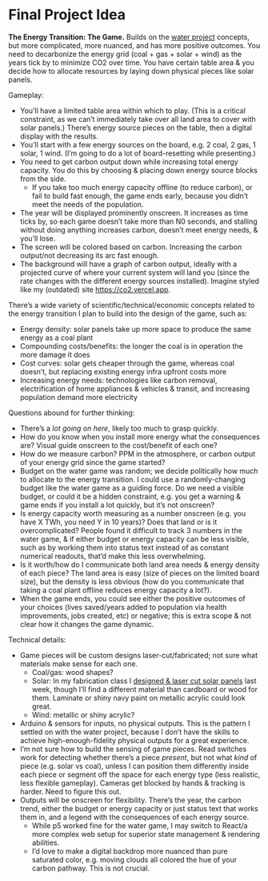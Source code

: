 # Final Project Idea

**The Energy Transition: The Game.** Builds on the [water project](/2022-10-31_pcomp_physical_virtual_project) concepts, but more complicated, more nuanced, and has more positive outcomes. You need to decarbonize the energy grid (coal + gas + solar + wind) as the years tick by to minimize CO2 over time. You have certain table area & you decide how to allocate resources by laying down physical pieces like solar panels.

Gameplay:

- You’ll have a limited table area within which to play. (This is a critical constraint, as we can’t immediately take over all land area to cover with solar panels.) There’s energy source pieces on the table, then a digital display with the results.
- You’ll start with a few energy sources on the board, e.g. 2 coal, 2 gas, 1 solar, 1 wind. (I’m going to do a lot of board-resetting while presenting.)
- You need to get carbon output down while increasing total energy capacity. You do this by choosing & placing down energy source blocks from the side.
    - If you take too much energy capacity offline (to reduce carbon), or fail to build fast enough, the game ends early, because you didn’t meet the needs of the population.
- The year will be displayed prominently onscreen. It increases as time ticks by, so each game doesn’t take more than N0 seconds, and stalling without doing anything increases carbon, doesn’t meet energy needs, & you’ll lose.
- The screen will be colored based on carbon. Increasing the carbon output/not decreasing its arc fast enough.
- The background will have a graph of carbon output, ideally with a projected curve of where your current system will land you (since the rate changes with the different energy sources installed). Imagine styled like my (outdated) site https://co2.vercel.app.

There’s a wide variety of scientific/technical/economic concepts related to the energy transition I plan to build into the design of the game, such as:

- Energy density: solar panels take up more space to produce the same energy as a coal plant
- Compounding costs/benefits: the longer the coal is in operation the more damage it does
- Cost curves: solar gets cheaper through the game, whereas coal doesn’t, but replacing existing energy infra upfront costs more
- Increasing energy needs: technologies like carbon removal, electrification of home appliances & vehicles & transit, and increasing population demand more electricity

Questions abound for further thinking:

- There’s a *lot going on here*, likely too much to grasp quickly.
- How do you know when you install more energy what the consequences are? Visual guide onscreen to the cost/benefit of each one?
- How do we measure carbon? PPM in the atmosphere, or carbon output of your energy grid since the game started?
- Budget on the water game was random; we decide politically how much to allocate to the energy transition. I could use a randomly-changing budget like the water game as a guiding force. Do we need a visible budget, or could it be a hidden constraint, e.g. you get a warning & game ends if you install a lot quickly, but it’s not onscreen?
- Is energy capacity worth measuring as a number onscreen (e.g. you have X TWh, you need Y in 10 years)? Does that land or is it overcomplicated? People found it difficult to track 3 numbers in the water game, & if either budget or energy capacity can be less visible, such as by working them into status text instead of as constant numerical readouts, that’d make this less overwhelming.
- Is it worth/how do I communicate both land area needs & energy density of each piece? The land area is easy (size of pieces on the limited board size), but the density is less obvious (how do you communicate that taking a coal plant offline reduces energy capacity a lot?).
- When the game ends, you could see either the positive outcomes of your choices (lives saved/years added to population via health improvements, jobs created, etc) or negative; this is extra scope & not clear how it changes the game dynamic.

Technical details:

- Game pieces will be custom designs laser-cut/fabricated; not sure what materials make sense for each one.
    - Coal/gas: wood shapes?
    - Solar: In my fabrication class I [designed & laser cut solar panels](/2022-11-18_fab_laser_cutting) last week, though I’ll find a different material than cardboard or wood for them. Laminate or shiny navy paint on metallic acrylic could look great.
    - Wind: metallic or shiny acrylic?
- Arduino & sensors for inputs, no physical outputs. This is the pattern I settled on with the water project, because I don’t have the skills to achieve high-enough-fidelity physical outputs for a great experience.
- I’m not sure how to build the sensing of game pieces. Read switches work for detecting whether there’s a piece *present*, but not what *kind* of piece (e.g. solar vs coal), unless I can position them differently inside each piece or segment off the space for each energy type (less realistic, less flexible gameplay). Cameras get blocked by hands & tracking is harder. Need to figure this out.
- Outputs will be onscreen for flexibility. There’s the year, the carbon trend, either the budget or energy capacity or just status text that works them in, and a legend with the consequences of each energy source.
    - While p5 worked fine for the water game, I may switch to React/a more complex web setup for superior state management & rendering abilities.
    - I’d love to make a digital backdrop more nuanced than pure saturated color, e.g. moving clouds all colored the hue of your carbon pathway. This is not crucial.